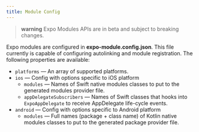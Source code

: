 ```yaml
---
title: Module Config
---
```


> **warning** Expo Modules APIs are in beta and subject to breaking changes.

Expo modules are configured in **expo-module.config.json**. This file currently is capable of configuring autolinking and module registration. The following properties are available:

- `platforms` — An array of supported platforms.
- `ios` — Config with options specific to iOS platform
  - `modules` — Names of Swift native modules classes to put to the generated modules provider file.
  - `appDelegateSubscribers` — Names of Swift classes that hooks into `ExpoAppDelegate` to receive AppDelegate life-cycle events.
- `android` — Config with options specific to Android platform
  - `modules` — Full names (package + class name) of Kotlin native modules classes to put to the generated package provider file.
